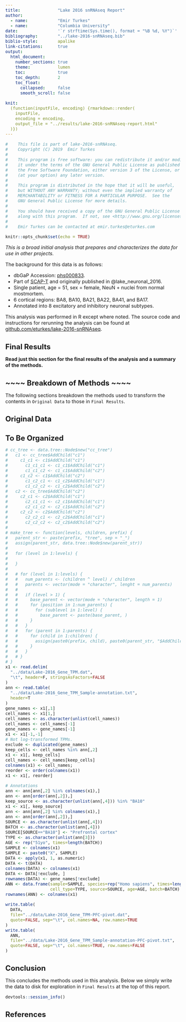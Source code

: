 ```yaml
---
title:               "Lake 2016 snRNAseq Report"
author:
  - name:            "Emir Turkes"
  - name:            "Columbia University"
date:                '`r strftime(Sys.time(), format = "%B %d, %Y")`'
bibliography:        "../lake-2016-snRNAseq.bib"
biblio-style:        apalike
link-citations:      true
output:
  html_document:
    number_sections: true
    theme:           lumen
    toc:             true
    toc_depth:       2
    toc_float:
      collapsed:     false
      smooth_scroll: false

knit:
  (function(inputFile, encoding) {rmarkdown::render(
    inputFile,
    encoding = encoding,
    output_file = "../results/lake-2016-snRNAseq-report.html"
  )})
---
```


```r
#    This file is part of lake-2016-snRNAseq.
#    Copyright (C) 2019  Emir Turkes
#
#    This program is free software: you can redistribute it and/or modify
#    it under the terms of the GNU General Public License as published by
#    the Free Software Foundation, either version 3 of the License, or
#    (at your option) any later version.
#
#    This program is distributed in the hope that it will be useful,
#    but WITHOUT ANY WARRANTY; without even the implied warranty of
#    MERCHANTABILITY or FITNESS FOR A PARTICULAR PURPOSE.  See the
#    GNU General Public License for more details.
#
#    You should have received a copy of the GNU General Public License
#    along with this program.  If not, see <http://www.gnu.org/licenses/>.
#
#    Emir Turkes can be contacted at emir.turkes@eturkes.com

knitr::opts_chunk$set(echo = TRUE)
```

<style type="text/css">

body{ /* Normal  */
  font-size: 16px;
}
h1.title {
  font-size: 35px;
}
h1 { /* Header 1 */
  font-size: 24px;
}
h2 { /* Header 2 */
  font-size: 22px;
}
h3 { /* Header 3 */
  font-size: 20px;
}
.toc-content {
  padding-left: 0px;
  padding-right: 0px;
}
div.tocify {
  width: 100%;
}
.tocify-subheader .tocify-item {
  font-size: 0.95em;
  padding-left: 25px;
  text-indent: 0;
}
.tocify-subheader .tocify-subheader .tocify-item {
  font-size: 0.90em;
  padding-left: 35px;
  text-indent: 0;
}
div.main-container {
  max-width: none;
  width: 100%;
}

</style>

*This is a broad initial analysis that prepares and characterizes the data for use in other projects.*

The background for this data is as follows:

- dbGaP Accession: [phs000833](https://www.ncbi.nlm.nih.gov/projects/gap/cgi-bin/study.cgi?study_id=phs000833.v7.p1).
- Part of [SCAP-T](https://www.scap-t.org/) and originally published in @lake_neuronal_2016.
- Single patient, age = 51, sex = female, NeuN + nuclei from normal mostmortem.
- 6 cortical regions: BA8, BA10, BA21, BA22, BA41, and BA17.
- Annotated into 8 excitatory and inhibitory neuronal subtypes.

This analysis was performed in R except where noted.
The source code and instructions for rerunning the analysis can be found at [github.com/eturkes/lake-2016-snRNAseq](https://github.com/eturkes/lake-2016-snRNAseq).

# Final Results

**Read just this section for the final results of the analysis and a summary of the methods.**

# ~~~~ Breakdown of Methods ~~~~ {-}

The following sections breakdown the methods used to transform the contents in `Original Data` to those in `Final Results`.

# Original Data

# To Be Organized

```r
# cc_tree <- data.tree::Node$new("cc_tree")
#   c1 <- cc_tree$AddChild("c1")
#     c1_c1 <- c1$AddChild("c1")
#       c1_c1_c1 <- c1_c1$AddChild("c1")
#       c1_c1_c2 <- c1_c1$AddChild("c2")
#     c1_c2 <- c1$AddChild("c2")
#       c1_c2_c1 <- c1_c2$AddChild("c1")
#       c1_c2_c2 <- c1_c2$AddChild("c2")
#   c2 <- cc_tree$AddChild("c2")
#     c2_c1 <- c2$AddChild("c1")
#       c2_c1_c1 <- c2_c1$AddChild("c1")
#       c2_c1_c2 <- c2_c1$AddChild("c2")
#     c2_c2 <- c2$AddChild("c2")
#       c2_c2_c1 <- c2_c2$AddChild("c1")
#       c2_c2_c2 <- c2_c2$AddChild("c2")
# 
# make_tree <- function(levels, children, prefix) {
#   parent_str <- paste(prefix, "tree", sep = "_")
#   assign(parent_str, data.tree::Node$new(parent_str))
#   
#   for (level in 1:levels) {
#     
#   }
#   
#   # for (level in 1:levels) {
#   #   num_parents <- (children ^ level) / children
#   #   parents <- vector(mode = "character", lenght = num_parents)
#   # 
#   #   if (level > 1) {
#   #     base_parent <- vector(mode = "character", length = 1)
#   #     for (position in 1:num_parents) {
#   #       for (sublevel in 1:level) {
#   #         base_parent <- paste(base_parent, )
#   #     }
#   #   }
#   #   for (parent in 1:parents) {
#   #     for (child in 1:children) {
#   #       assign(paste0(prefix, child), paste0(parent_str, "$AddChild"))
#   #     }
#   #   }
#   # }
# }
x1 <- read.delim(
  "../data/Lake-2016_Gene_TPM.dat",
  "\t", header=F, stringsAsFactors=FALSE
)
ann <- read.table(
  "../data/Lake-2016_Gene_TPM_Sample-annotation.txt",
  header=T
)
gene_names <- x1[,1]
cell_names <- x1[1,]
cell_names <- as.character(unlist(cell_names))
cell_names <- cell_names[-1]
gene_names <- gene_names[-1]
x1 <- x1[-1,-1]
# Not log-transformed TPMs.
exclude <- duplicated(gene_names)
keep_cells <- cell_names %in% ann[,2]
x1 <- x1[, keep_cells]
cell_names <- cell_names[keep_cells]
colnames(x1) <- cell_names;
reorder <- order(colnames(x1))
x1 <- x1[, reorder]

# Annotations
ann <- ann[ann[,2] %in% colnames(x1),]
ann <- ann[order(ann[,2]),]
keep_source <- as.character(unlist(ann[,4])) %in% "BA10"
x1 <- x1[, keep_source]
ann <- ann[ann[,2] %in% colnames(x1),]
ann <- ann[order(ann[,2]),]
SOURCE <- as.character(unlist(ann[,4]))
BATCH <- as.character(unlist(ann[,4]))
SOURCE[SOURCE=="BA10"] <- "Prefrontal cortex"
TYPE <- as.character(unlist(ann[3]))
AGE <- rep("51yo", times=length(BATCH))
SAMPLE <- colnames(x1)
SAMPLE <- paste0("X", SAMPLE)
DATA <- apply(x1, 1, as.numeric)
DATA <- t(DATA)
colnames(DATA) <- colnames(x1)
DATA <- DATA[!exclude, ]
rownames(DATA) <- gene_names[!exclude]
ANN <- data.frame(sample=SAMPLE, species=rep("Homo sapiens", times=length(TYPE)),
                  cell_type=TYPE, source=SOURCE, age=AGE, batch=BATCH)
rownames(ANN) <- colnames(x1)

write.table(
  DATA,
  file="../data/Lake-2016_Gene_TPM-PFC-pivot.dat",
  quote=FALSE, sep="\t", col.names=NA, row.names=TRUE
)
write.table(
  ANN,
  file="../data/Lake-2016_Gene_TPM_Sample-annotation-PFC-pivot.txt",
  quote=FALSE, sep="\t", col.names=TRUE, row.names=FALSE
)
```

# Conclusion

This concludes the methods used in this analysis.
Below we simply write the data to disk for exploration in `Final Results` at the top of this report.

```r
devtools::session_info()
```

# References
